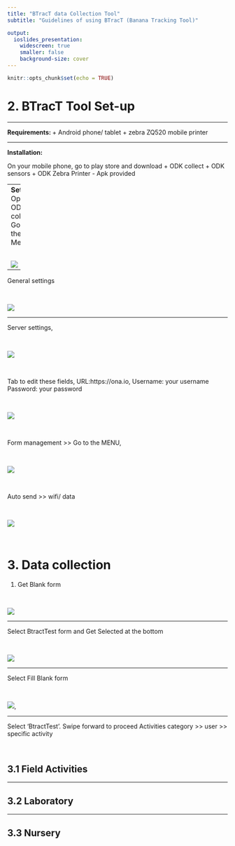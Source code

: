 ---
title: "BTracT data Collection Tool"
subtitle: "Guidelines of using BTracT (Banana Tracking Tool)"

output:
  ioslides_presentation:
    widescreen: true
    smaller: false
    background-size: cover
---

```{r setup, include=FALSE}
knitr::opts_chunk$set(echo = TRUE)
```

# 2.	BTracT Tool Set-up

----

<b> Requirements: </b>
+ Android phone/ tablet
+ zebra ZQ520 mobile printer

---

<b> Installation: </b> 
<br>

On your mobile phone, go to play store and download
    + ODK collect
    + ODK sensors
    + ODK Zebra Printer - Apk provided

---
<b> Setup: </b> Open ODK collect
Go to the Menu 

<br>

![](images/trackingtool/b1.png)

----

General settings

<br>

![](images/trackingtool/b2.png)

----

Server settings,

<br>

![](images/trackingtool/b3.png) 

<br>

Tab to edit these fields,
URL:https://ona.io,
Username: your username
Password: your password

<br>

![](images/trackingtool/b4.png) 

<br>

Form management >> Go to the MENU,

<br>

![](images/trackingtool/b5.png)

<br>

Auto send >> wifi/ data

<br>

![](images/trackingtool/b6.png)

<br>


# 3.  Data collection

1.	Get Blank form

<br>

![](images/trackingtool/c1.png)

---

Select BtractTest form and Get Selected at the bottom

<br>

![](images/trackingtool/c2.png)

---

Select Fill Blank form

<br>

![](images/trackingtool/c3.png), 

---

Select 'BtractTest'. Swipe forward to proceed 
Activities category >> user >> specific activity 

<br>

## 3.1 Field Activities
            

---

## 3.2 Laboratory

---

## 3.3 Nursery

